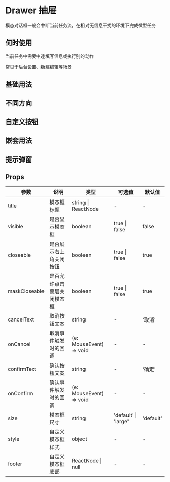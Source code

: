# Drawer 抽屉

模态对话框一般会中断当前任务流，在相对无信息干扰的环境下完成微型任务

## 何时使用

当前任务中需要中途填写信息或执行别的动作

常见于后台设置、新建编辑等场景

## 基础用法


<DemoBase />

## 不同方向


<DemoPlacement />

## 自定义按钮


<DemoBtn />

## 嵌套用法


<DemoNest />

## 提示弹窗


<DemoTip />

## Props

| 参数          | 说明                       | 类型                    | 可选值               | 默认值    |
| ------------- | -------------------------- | ----------------------- | -------------------- | --------- |
| title         | 模态框标题                 | string \| ReactNode     | -                    | -         |
| visible       | 是否显示模态框             | boolean                 | true \| false        | false     |
| closeable     | 是否展示右上角关闭按钮     | boolean                 | true \| false        | true      |
| maskCloseable | 是否允许点击蒙层关闭模态框 | boolean                 | true \| false        | true      |
| cancelText    | 取消按钮文案               | string                  | -                    | '取消'    |
| onCancel      | 取消事件触发时的回调       | (e: MouseEvent) => void | -                    | -         |
| confirmText   | 确认按钮文案               | string                  | -                    | '确定'    |
| onConfirm     | 确认事件触发时的回调       | (e: MouseEvent) => void | -                    | -         |
| size          | 模态框尺寸                 | string                  | 'default' \| 'large' | 'default' |
| style         | 自定义模态框样式           | object                  | -                    | -         |
| footer        | 自定义模态框底部           | ReactNode \| null       | -                    | -         |
